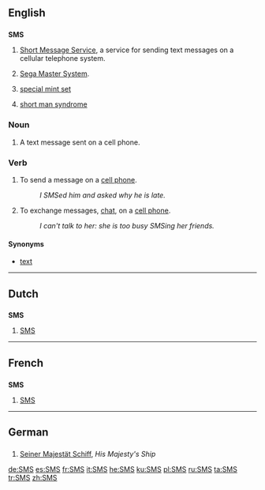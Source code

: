 {{wikipedia|dab=SMS (disambiguation)}}
==English==

==={{initialism}}===
'''SMS'''

# [[Short Message Service]], a service for sending text messages on a cellular telephone system.
# {{video games}} [[w:Sega Master System|Sega Master System]].
# {{numismatics}} [[special mint set]]
# {{psychology}} [[short man syndrome]]

===Noun===
{{en-noun|es}}

# A text message sent on a cell phone.

===Verb===
{{en-verb|SMS|es}}

# To send a message on a [[cell phone]].
#: ''I SMSed him and asked why he is late.''
# To exchange messages, [[chat]], on a [[cell phone]].
#: ''I can't talk to her: she is too busy SMSing her friends.''

====Synonyms====
* [[text#Verb|text]]

----

==Dutch==

==={{initialism|Dutch}}===
'''SMS'''

# [[#English|SMS]]

----

==French==

==={{initialism|French}}===
'''SMS'''

# [[#English|SMS]]

----

==German==

==={{initialism|German}}===
{{infl|de|initialism}}

# {{nautical}}{{military}} [[Seiner Majestät Schiff]], ''His Majesty's Ship''

[[de:SMS]]
[[es:SMS]]
[[fr:SMS]]
[[it:SMS]]
[[he:SMS]]
[[ku:SMS]]
[[pl:SMS]]
[[ru:SMS]]
[[ta:SMS]]
[[tr:SMS]]
[[zh:SMS]]